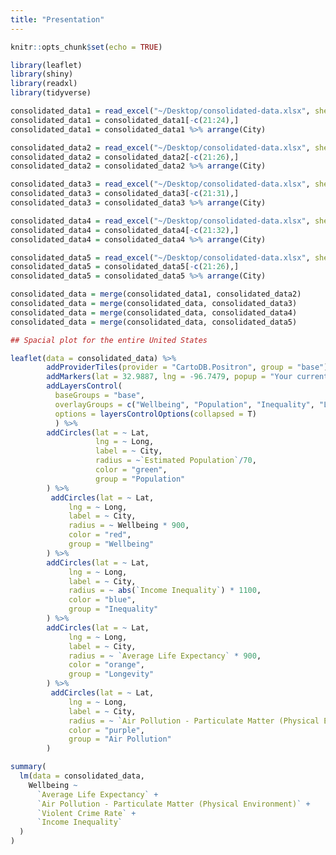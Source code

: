 ```yaml
---
title: "Presentation"
---
```


```r

knitr::opts_chunk$set(echo = TRUE)

library(leaflet)
library(shiny)
library(readxl)
library(tidyverse)
```


```r
consolidated_data1 = read_excel("~/Desktop/consolidated-data.xlsx", sheet = "Population & Demographics")
consolidated_data1 = consolidated_data1[-c(21:24),]
consolidated_data1 = consolidated_data1 %>% arrange(City)

consolidated_data2 = read_excel("~/Desktop/consolidated-data.xlsx", sheet = "Cost of Living")
consolidated_data2 = consolidated_data2[-c(21:26),]
consolidated_data2 = consolidated_data2 %>% arrange(City)

consolidated_data3 = read_excel("~/Desktop/consolidated-data.xlsx", sheet = "Hygiene-Cleanliness")
consolidated_data3 = consolidated_data3[-c(21:31),]
consolidated_data3 = consolidated_data3 %>% arrange(City)

consolidated_data4 = read_excel("~/Desktop/consolidated-data.xlsx", sheet = "Health")
consolidated_data4 = consolidated_data4[-c(21:32),]
consolidated_data4 = consolidated_data4 %>% arrange(City)

consolidated_data5 = read_excel("~/Desktop/consolidated-data.xlsx", sheet = "Crime Rates ")
consolidated_data5 = consolidated_data5[-c(21:26),]
consolidated_data5 = consolidated_data5 %>% arrange(City)

consolidated_data = merge(consolidated_data1, consolidated_data2)
consolidated_data = merge(consolidated_data, consolidated_data3)
consolidated_data = merge(consolidated_data, consolidated_data4)
consolidated_data = merge(consolidated_data, consolidated_data5)

```

```r
## Spacial plot for the entire United States

leaflet(data = consolidated_data) %>%
        addProviderTiles(provider = "CartoDB.Positron", group = "base") %>%
        addMarkers(lat = 32.9887, lng = -96.7479, popup = "Your current location") %>%
        addLayersControl(
          baseGroups = "base",
          overlayGroups = c("Wellbeing", "Population", "Inequality", "Longevity", "Air Pollution"),
          options = layersControlOptions(collapsed = T)
          ) %>%
        addCircles(lat = ~ Lat,
                   lng = ~ Long,
                   label = ~ City,
                   radius = ~`Estimated Population`/70,
                   color = "green",
                   group = "Population"
        ) %>%
         addCircles(lat = ~ Lat,
             lng = ~ Long,
             label = ~ City,
             radius = ~ Wellbeing * 900,
             color = "red",
             group = "Wellbeing"
        ) %>%
        addCircles(lat = ~ Lat,
             lng = ~ Long,
             label = ~ City,
             radius = ~ abs(`Income Inequality`) * 1100,
             color = "blue",
             group = "Inequality"
        ) %>%
        addCircles(lat = ~ Lat,
             lng = ~ Long,
             label = ~ City,
             radius = ~ `Average Life Expectancy` * 900,
             color = "orange",
             group = "Longevity"
        ) %>%
         addCircles(lat = ~ Lat,
             lng = ~ Long,
             label = ~ City,
             radius = ~ `Air Pollution - Particulate Matter (Physical Environment)` * 4000,
             color = "purple",
             group = "Air Pollution"
        )
```



```r
summary(
  lm(data = consolidated_data,
    Wellbeing ~
      `Average Life Expectancy` +
      `Air Pollution - Particulate Matter (Physical Environment)` +
      `Violent Crime Rate` +
      `Income Inequality`
  )
)
  
```





